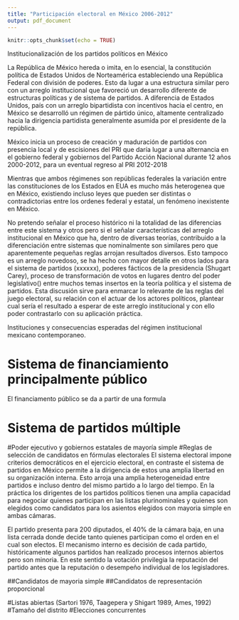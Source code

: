 ```yaml
---
title: "Participación electoral en México 2006-2012"
output: pdf_document
---
```


```r
knitr::opts_chunk$set(echo = TRUE)
```

Institucionalización de los partidos políticos en México

La República de México hereda o imita, en lo esencial, la constitución política de Estados Unidos de Norteamérica estableciendo una República Federal con división de poderes. Esto da lugar a una estructura similar pero con un arreglo institucional que favoreció un desarrollo diferente de estructuras políticas y de sistema de partidos. A diferencia de Estados Unidos, país con un arreglo bipartidista con incentivos hacia el centro, en México se desarrolló un régimen de pártido único, altamente centralizado hacia la dirigencia partidista generalmente asumida por el presidente de la república. 

México inicia un proceso de creación y maduración de partidos con presencia local y de escisiones del PRI que daría lugar a una alternancia en el gobierno federal y gobiernos del Partido Acción Nacional durante 12 años 2000-2012, para un eventual regreso al PRI 2012-2018


Mientras que ambos régimenes son repúblicas federales la variación entre las constituciones de los Estados en EUA es mucho más heterogenea que en México, existiendo incluso leyes que pueden ser distintas o contradictorias entre los ordenes federal y estatal, un fenómeno inexistente en México. 

No pretendo señalar el proceso histórico ni la totalidad de las diferencias entre este sistema y otros pero si el señalar características del arreglo institucional en México que ha, dentro de diversas teorías, contribuido a la diferenciación entre sistemas que nominalmente son similares pero que aparentemente pequeñas reglas arrojan resultados diversos. Esto tampoco es un arreglo novedoso, se ha hecho con mayor detalle en otros lados para el sistema de partidos (xxxxxx), poderes fácticos de la presidencia (Shugart Carey), proceso de transformación de votos en lugares dentro del poder legislativo() entre muchos temas insertos en la teoría política y el sistema de partidos. Esta discusión sirve para enmarcar lo relevante de las reglas del juego electoral, su relación con el actuar de los actores políticos, plantear cual sería el resultado a esperar de este arreglo institucional y con ello poder contrastarlo con su aplicación práctica. 


Instituciones y consecuencias esperadas del régimen institucional mexicano contemporaneo.

# Sistema de financiamiento principalmente público
El financiamento público se da a partir de una formula

# Sistema de partidos múltiple
#Poder ejecutivo y gobiernos estatales de  mayoría simple
#Reglas de selección de candidatos en fórmulas electorales
El sistema electoral impone criterios democráticos en el ejercicio electoral, en contraste el sistema de partidos en México permite a la dirigencia de estos una amplia libertad en su organización interna. Esto arroja una amplia heterogeneidad entre partidos e incluso dentro del mismo partido a lo largo del tiempo. En la práctica los dirigentes de los partidos políticos tienen una amplia capacidad para negociar quienes participan en las listas plurinominales y quienes son elegidos como candidatos para los asientos elegidos con mayoria simple en ambas cámaras. 

El partido presenta para 200 diputados, el 40% de la cámara baja, en una lista cerrada donde decide tanto quienes participan como el orden en el cual son electos. El mecanismo interno es decisión de cada partido, históricamente algunos partidos han realizado procesos internos abiertos pero son minoria. En este sentido la votación privilegia la reputación del partido antes que la reputación o desempeño individual de los legisladores. 



##Candidatos de mayoria simple
##Candidatos de representación proporcional


#Listas abiertas (Sartori 1976, Taagepera y Shigart 1989, Ames, 1992)
#Tamaño del distrito
#Elecciones concurrentes 


